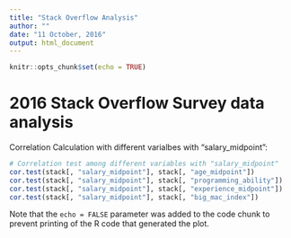 ```yaml
---
title: "Stack Overflow Analysis"
author: ""
date: "11 October, 2016"
output: html_document
---
```


```r
knitr::opts_chunk$set(echo = TRUE)
```

# 2016 Stack Overflow Survey data analysis

Correlation Calculation with different varialbes with "salary_midpoint":

```r
# Correlation test among different variables with "salary_midpoint"
cor.test(stack[, "salary_midpoint"], stack[, "age_midpoint"])
cor.test(stack[, "salary_midpoint"], stack[, "programming_ability"])
cor.test(stack[, "salary_midpoint"], stack[, "experience_midpoint"])
cor.test(stack[, "salary_midpoint"], stack[, "big_mac_index"])

```

Note that the `echo = FALSE` parameter was added to the code chunk to prevent printing of the R code that generated the plot.
